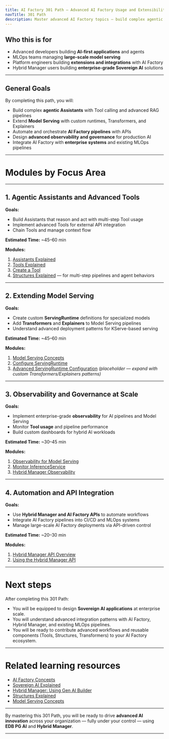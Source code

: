 ```yaml
---
title: AI Factory 301 Path — Advanced AI Factory Usage and Extensibility
navTitle: 301 Path
description: Master advanced AI Factory topics — build complex agentic Assistants, extend model serving, and design governance and observability at scale.
---
```



## Who this is for

- Advanced developers building **AI-first applications** and agents
- MLOps teams managing **large-scale model serving**
- Platform engineers building **extensions and integrations** with AI Factory
- Hybrid Manager users building **enterprise-grade Sovereign AI** solutions

---

## General Goals

By completing this path, you will:

- Build complex **agentic Assistants** with Tool calling and advanced RAG pipelines
- Extend **Model Serving** with custom runtimes, Transformers, and Explainers
- Automate and orchestrate **AI Factory pipelines** with APIs
- Design **advanced observability and governance** for production AI
- Integrate AI Factory with **enterprise systems** and existing MLOps pipelines

---

# Modules by Focus Area

---

## 1. Agentic Assistants and Advanced Tools

**Goals:**

- Build Assistants that reason and act with multi-step Tool usage
- Implement advanced Tools for external API integration
- Chain Tools and manage context flow

**Estimated Time:** ~45–60 min

**Modules:**

1. [Assistants Explained](/edb-postgres-ai/ai-factory/learn/explained/assistants-explained)
2. [Tools Explained](/edb-postgres-ai/ai-factory/learn/explained/tools-explained)
3. [Create a Tool](/edb-postgres-ai/ai-factory/learn/how-to/gen-ai/create-tool)
4. [Structures Explained](/edb-postgres-ai/ai-factory/learn/explained/structures-explained) — for multi-step pipelines and agent behaviors

---

## 2. Extending Model Serving

**Goals:**

- Create custom **ServingRuntime** definitions for specialized models
- Add **Transformers** and **Explainers** to Model Serving pipelines
- Understand advanced deployment patterns for KServe-based serving

**Estimated Time:** ~45–60 min

**Modules:**

1. [Model Serving Concepts](/edb-postgres-ai/ai-factory/learn/explained/model-serving-concepts)
2. [Configure ServingRuntime](/edb-postgres-ai/ai-factory/learn/how-to/model-serving/configure-servingruntime)
3. [Advanced ServingRuntime Configuration](/edb-postgres-ai/ai-factory/learn/how-to/model-serving/faq) *(placeholder — expand with custom Transformers/Explainers patterns)*

---

## 3. Observability and Governance at Scale

**Goals:**

- Implement enterprise-grade **observability** for AI pipelines and Model Serving
- Monitor **Tool usage** and pipeline performance
- Build custom dashboards for hybrid AI workloads

**Estimated Time:** ~30–45 min

**Modules:**

1. [Observability for Model Serving](/edb-postgres-ai/ai-factory/learn/how-to/model-serving/observability)
2. [Monitor InferenceService](/edb-postgres-ai/ai-factory/learn/how-to/model-serving/monitor-inferenceservice)
3. [Hybrid Manager Observability](/edb-postgres-ai/hybrid-manager/ai-factory/model/serving)

---

## 4. Automation and API Integration

**Goals:**

- Use **Hybrid Manager and AI Factory APIs** to automate workflows
- Integrate AI Factory pipelines into CI/CD and MLOps systems
- Manage large-scale AI Factory deployments via API-driven control

**Estimated Time:** ~20–30 min

**Modules:**

1. [Hybrid Manager API Overview](/edb-postgres-ai/hybrid-manager/using_the_api)
2. [Using the Hybrid Manager API](/edb-postgres-ai/hybrid-manager/using_the_api/using_the_hm_api)

---

# Next steps

After completing this 301 Path:

- You will be equipped to design **Sovereign AI applications** at enterprise scale.
- You will understand advanced integration patterns with AI Factory, Hybrid Manager, and existing MLOps pipelines.
- You will be ready to contribute advanced workflows and reusable components (Tools, Structures, Transformers) to your AI Factory ecosystem.

---

# Related learning resources

- [AI Factory Concepts](/edb-postgres-ai/ai-factory/learn/explained/ai-factory-concepts)
- [Sovereign AI Explained](/edb-postgres-ai/ai-factory/learn/explained/sovereign-ai)
- [Hybrid Manager: Using Gen AI Builder](/edb-postgres-ai/hybrid-manager/ai-factory/gen-ai/builder)
- [Structures Explained](/edb-postgres-ai/ai-factory/learn/explained/structures-explained)
- [Model Serving Concepts](/edb-postgres-ai/ai-factory/learn/explained/model-serving-concepts)

---

By mastering this 301 Path, you will be ready to drive **advanced AI innovation** across your organization — fully under your control — using **EDB PG AI** and **Hybrid Manager**.

---
